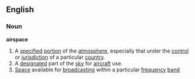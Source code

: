 ==English==
===Noun===
'''airspace'''
{{wikipedia}}
# A [[specified]] [[portion]] of the [[atmosphere]], especially that under the [[control]] or [[jurisdiction]] of a particular [[country]].
# A [[designate]]d part of the [[sky]] for [[aircraft]] use.
# [[Space]] available for [[broadcast]]ing within a particular [[frequency]] [[band]]